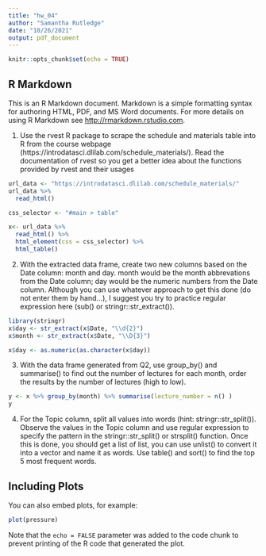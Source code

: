 ```yaml
---
title: "hw_04"
author: "Samantha Rutledge"
date: "10/26/2021"
output: pdf_document
---
```


```r
knitr::opts_chunk$set(echo = TRUE)
```

## R Markdown

This is an R Markdown document. Markdown is a simple formatting syntax for authoring HTML, PDF, and MS Word documents. For more details on using R Markdown see <http://rmarkdown.rstudio.com>.

1.  Use the rvest R package to scrape the schedule and materials table into R from the course webpage (https://introdatasci.dlilab.com/schedule_materials/). Read the documentation of rvest so you get a better idea about the functions provided by rvest and their usages



```r
url_data <- "https://introdatasci.dlilab.com/schedule_materials/"
url_data %>% 
  read_html()
```
```r
css_selector <- "#main > table"
```
```r
x<- url_data %>% 
  read_html() %>% 
  html_element(css = css_selector) %>% 
  html_table()
```


2. With the extracted data frame, create two new columns based on the Date column: month and day. month would be the month abbrevations from the Date column; day would be the numeric numbers from the Date column. Although you can use whatever approach to get this done (do not enter them by hand…), I suggest you try to practice regular expression here (sub() or stringr::str_extract()).
```r
library(stringr)
x$day <- str_extract(x$Date, "\\d{2}") 
x$month <- str_extract(x$Date, "\\D{3}")
```


```r
x$day <- as.numeric(as.character(x$day))
```


3. With the data frame generated from Q2, use group_by() and summarise() to find out the number of lectures for each month, order the results by the number of lectures (high to low).

```r
y <- x %>% group_by(month) %>% summarise(lecture_number = n() )
y
```


4. For the Topic column, split all values into words (hint: stringr::str_split()). Observe the values in the Topic column and use regular expression to specify the pattern in the stringr::str_split() or strsplit() function. Once this is done, you should get a list of list, you can use unlist() to convert it into a vector and name it as words. Use table() and sort() to find the top 5 most frequent words.



## Including Plots

You can also embed plots, for example:

```r
plot(pressure)
```

Note that the `echo = FALSE` parameter was added to the code chunk to prevent printing of the R code that generated the plot.
